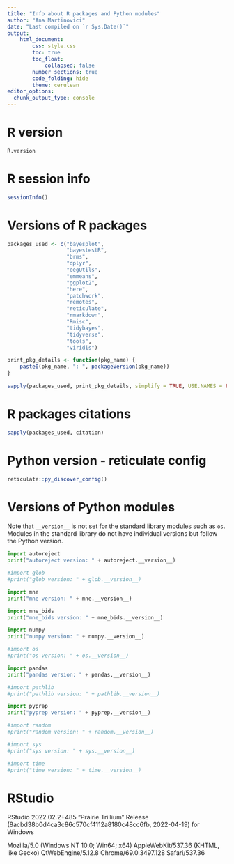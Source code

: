 ```yaml
---
title: "Info about R packages and Python modules"
author: "Ana Martinovici"
date: "Last compiled on `r Sys.Date()`"
output: 
    html_document:
        css: style.css
        toc: true
        toc_float: 
            collapsed: false
        number_sections: true
        code_folding: hide
        theme: cerulean
editor_options: 
  chunk_output_type: console
---
```


# R version 

```r
R.version
```

# R session info

```r
sessionInfo()
```

# Versions of R packages

```r

packages_used <- c("bayesplot",
				   "bayestestR",
				   "brms",
				   "dplyr",
				   "eegUtils",
				   "emmeans",
				   "ggplot2",
				   "here",
				   "patchwork",
				   "remotes",
				   "reticulate",
				   "rmarkdown",
				   "Rmisc",
				   "tidybayes",
				   "tidyverse",
				   "tools",
				   "viridis")

print_pkg_details <- function(pkg_name) {
	paste0(pkg_name, ": ", packageVersion(pkg_name))
}
	
sapply(packages_used, print_pkg_details, simplify = TRUE, USE.NAMES = FALSE)
```

# R packages citations

```r

sapply(packages_used, citation)

```

# Python version - reticulate config

```r
reticulate::py_discover_config()

```

# Versions of Python modules

Note that `__version__` is not set for the standard library modules such as `os`. Modules in the standard library do not have individual versions but follow the Python version.

```python

import autoreject
print("autoreject version: " + autoreject.__version__)

#import glob
#print("glob version: " + glob.__version__)

import mne
print("mne version: " + mne.__version__)

import mne_bids
print("mne_bids version: " + mne_bids.__version__)

import numpy
print("numpy version: " + numpy.__version__)

#import os
#print("os version: " + os.__version__)

import pandas
print("pandas version: " + pandas.__version__)

#import pathlib
#print("pathlib version: " + pathlib.__version__)

import pyprep
print("pyprep version: " + pyprep.__version__)

#import random
#print("random version: " + random.__version__)

#import sys
#print("sys version: " + sys.__version__)

#import time
#print("time version: " + time.__version__)


```


# RStudio

RStudio 2022.02.2+485 "Prairie Trillium" Release (8acbd38b0d4ca3c86c570cf4112a8180c48cc6fb, 2022-04-19) for Windows

Mozilla/5.0 (Windows NT 10.0; Win64; x64) AppleWebKit/537.36 (KHTML, like Gecko) QtWebEngine/5.12.8 Chrome/69.0.3497.128 Safari/537.36